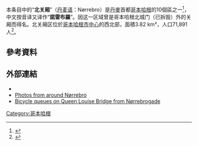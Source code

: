 
本条目中的“'''北关厢'''”（[[丹麦语|丹麦语]]：Nørrebro）是[[丹麥|丹麥]]首都[[哥本哈根|哥本哈根]]的10個區之一<ref name="Københavns bydele">{{cite web|url=http://www.kk.dk/FaktaOmKommunen/KoebenhavnITalOgOrd/StatistikOmKoebenhavnOgKoebenhavnere/Kort/KoebenhavnsBydele.aspx|title=Københavns bydele|publisher=Københavns Kommune|accessdate=2009-11-02|deadurl=yes|archiveurl=https://web.archive.org/web/20090510021139/http://www.kk.dk/FaktaOmKommunen/KoebenhavnITalOgOrd/StatistikOmKoebenhavnOgKoebenhavnere/Kort/KoebenhavnsBydele.aspx|archivedate=2009-05-10}}</ref>，中文按音译又译作“'''諾雷布羅'''”。因这一区域曾是哥本哈根北城门（已拆毁）外的关厢而得名。北关厢区位於[[哥本哈根市中心|哥本哈根市中心]]的西北部，面積3.82 km²，人口71,891人<ref>{{cite web|url=http://www.kk.dk/FaktaOmKommunen/KoebenhavnITalOgOrd/StatistikOmKoebenhavnOgKoebenhavnere/Publikationer/~/media/918AFF18F9554F60BF4D2409799CE44B.ashx|title=Folketal og boliger i bydele og roder samt folketal i skoledistrikter 1. januar 2009|publisher=København Kommune|accessdate=2009-11-01|deadurl=yes|archiveurl=https://web.archive.org/web/20110721074159/http://www.kk.dk/FaktaOmKommunen/KoebenhavnITalOgOrd/StatistikOmKoebenhavnOgKoebenhavnere/Publikationer/~/media/918AFF18F9554F60BF4D2409799CE44B.ashx|archivedate=2011-07-21}}</ref>。

== 參考資料 ==
{{reflist}}

== 外部連結 ==
{{commonscat|Nørrebro}}
* {{wikivoyage-inline|Copenhagen/Nørrebro|Nørrebro}}
* [http://www.cph-visual.com/gallery/?search_rows=nørrebro Photos from around Nørrebro]{{Webarchive|url=https://archive.is/20130120000658/http://www.cph-visual.com/gallery/?search_rows=n%C3%B8rrebro |date=2013-01-20 }}
* [https://player.vimeo.com/video/141516172 Bicycle queues on Queen Louise Bridge from Nørrebrogade]{{Wayback|url=https://player.vimeo.com/video/141516172 |date=20160222044536 }}
{{coord|55|41|18|N|12|33|35|E|type:city_region:DK|display=title}}

[[Category:哥本哈根|Category:哥本哈根]]